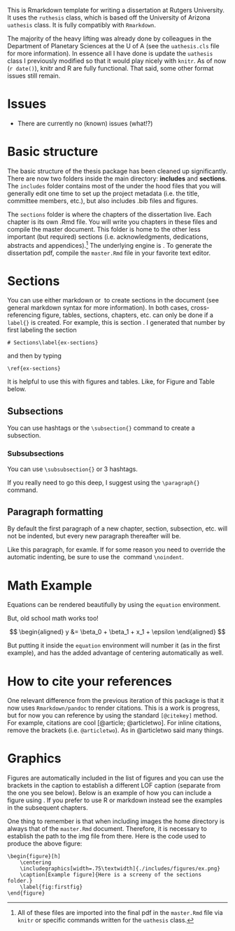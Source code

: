 \chapter{Introduction - Markdown and \LaTeX\label{intro}}



This is Rmarkdown template for writing a dissertation at Rutgers University. 
It uses the `ruthesis` class, which is based off the University of Arizona `uathesis` class. 
It is fully compatibly with `Rmarkdown`. 

The majority of the heavy lifting was already done by colleagues in the Department of Planetary Sciences at the U of A (see the `uathesis.cls` file for more information). 
In essence all I have done is update the `uathesis` class I previously modified so that it would play nicely with `knitr`. 
As of now (`r date()`), knitr and R are fully functional. 
That said, some other format issues still remain.

# Issues\label{ex-issues}

- There are currently no (known) issues (what!?)

# Basic structure

The basic structure of the thesis package has been cleaned up significantly. 
There are now two folders inside the main directory: **includes** and **sections**. 
The `includes` folder contains most of the under the hood files that you will generally edit one time to set up the project metadata (i.e. the title, committee members, etc.), but also includes .bib files and figures. 

The `sections` folder is where the chapters of the dissertation live. 
Each chapter is its own .Rmd file. 
You will write you chapters in these files and compile the master document. 
This folder is home to the other less important (but required) sections (i.e. acknowledgments, dedications, abstracts and appendices).^[All of these files are imported into the final pdf in the `master.Rmd` file via `knitr` or specific commands written for the `uathesis` class.] 
The underlying engine is \LaTeX. 
To generate the dissertation pdf, compile the `master.Rmd` file in your favorite text editor.


# Sections\label{ex-sections}

You can use either markdown or \LaTeX\ to create sections in the document (see general markdown syntax for more information). 
In both cases, cross-referencing figure, tables, sections, chapters, etc. can only be done if a `label{}` is created. 
For example, this is section \ref{ex-sections}. 
I generated that number by first labeling the section\ldots  


```
# Sections\label{ex-sections}
```

\noindent and then by typing\ldots  


```
\ref{ex-sections}
```

\noindent It is helpful to use this with figures and tables. 
Like, for Figure \ref{fig:firstfig} and Table \ref{sampletable} below. 

## Subsections

You can use hashtags or the `\subsection{}` command to create a subsection. 

### Subsubsections

You can use `\subsubsection{}` or 3 hashtags.

\paragraph{Subsubsubsections}

If you really need to go this deep, I suggest using the `\paragraph{}` command.

## Paragraph formatting

By default the first paragraph of a new chapter, section, subsection, etc. will not be indented, but every new paragraph thereafter will be. 

Like this paragraph, for examle. 
If for some reason you need to override the automatic indenting, be sure to use the \LaTeX\ command `\noindent`. 

# Math Example\label{math}

Equations can be rendered beautifully by using the `equation` environment.

\begin{equation}
	y = mx + b
\end{equation}

\noindent But, old school math works too!

$$ \begin{aligned} y &= \beta_0 + \beta_1 + x_1 + \epsilon \end{aligned} $$

\noindent But putting it inside the `equation` environment will number it (as in the first example), and has the added advantage of centering automatically as well. 

\begin{equation}
	y = \beta_0 + \beta_1 + x_1 + \epsilon
\end{equation}


# How to cite your references\label{ref_citation}

One relevant difference from the previous iteration of this package is that it now uses `Rmarkdown/pandoc` to render citations. 
This is a work is progress, but for now you can reference by using the standard `[@citekey]` method. 
For example, citations are cool [@article; @articletwo]. 
For inline citations, remove the brackets (i.e. `@articletwo`). As in @articletwo said many things.



# Graphics\label{ex-graphics}

Figures are automatically included in the list of figures and you can use the brackets in the caption to establish a different LOF caption (separate from the one you see below).
Below is an example of how you can include a figure using \LaTeX. 
If you prefer to use R or markdown instead see the examples in the subsequent chapters. 

\begin{figure}[h]
	\centering
	\caption[Example figure]{Here is a screeny of the sections folder.}
	\includegraphics[width=.75\textwidth]{./includes/figures/ex.png}
	\label{fig:firstfig}
\end{figure}

One thing to remember is that when including images the home directory is always that of the `master.Rmd` document. 
Therefore, it is necessary to establish the path to the img file from there. 
Here is the code used to produce the above figure:


```
\begin{figure}[h]
	\centering
	\includegraphics[width=.75\textwidth]{./includes/figures/ex.png}
	\caption[Example figure]{Here is a screeny of the sections folder.}
	\label{fig:firstfig}
\end{figure}
```



